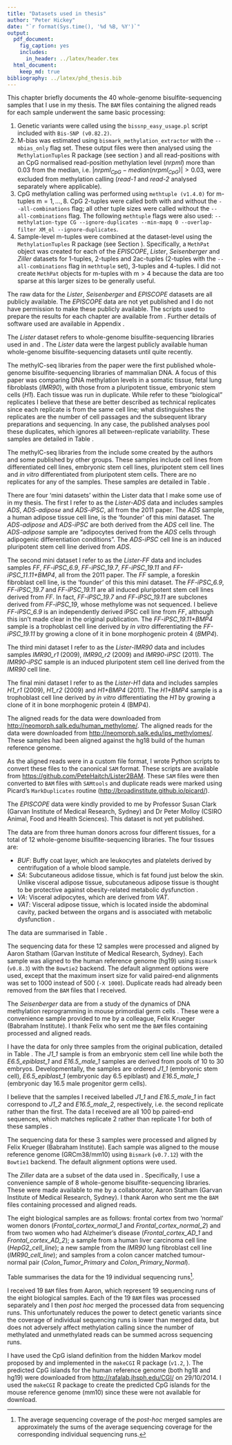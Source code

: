 ```yaml
---
title: "Datasets used in thesis"
author: "Peter Hickey"
date: "`r format(Sys.time(), '%d %B, %Y')`"
output:
  pdf_document:
    fig_caption: yes
    includes:
      in_header: ../latex/header.tex
  html_document:
    keep_md: true
bibliography: ../latex/phd_thesis.bib
---
```


\chapter{Datasets used in thesis}\label{chap:datasets}

\section{Overview of data processing}

This chapter briefly documents the 40 whole-genome bisulfite-sequencing samples that I use in my thesis. The `BAM` files containing the aligned reads for each sample underwent the same basic processing:

1. Genetic variants were called using the `bissnp_easy_usage.pl` script included with `Bis-SNP (v0.82.2)`.
2. M-bias was estimated using `bismark_methylation_extractor` with the `--mbias_only` flag set. These output files were then analysed using the  `MethylationTuples` R package (see section \ref{sec:MethylationTuples}) and all read-positions with an CpG normalised read-position methylation level ($nrpml$) more than $0.03$ from the median, i.e. $|nrpml_{CpG} - median(nrpml_{CpG})| > 0.03$, were excluded from methylation calling (_read-1_ and _read-2_ analysed separately where applicable).
3. CpG methylation calling was performed using `methtuple (v1.4.0)` for m-tuples $\text{m} = 1, \ldots, 8$. CpG 2-tuples were called both with and without the `--all-combinations` flag; all other tuple sizes were called without the `--all-combinations` flag. The following `methtuple` flags were also used: `--methylation-type CG --ignore-duplicates --min-mapq 0 --overlap-filter XM_ol --ignore-duplicates`.
4. Sample-level m-tuples were combined at the dataset-level using the `MethylationTuples` R package (see Section \ref{sec:MethylationTuples}). Specifically, a `MethPat` object was created for each of the _EPISCOPE_, _Lister_, _Seisenberger_ and _Ziller_ datasets for 1-tuples, 2-tuples and 2ac-tuples (2-tuples with the  `--all-combinations` flag in `methtuple` set), 3-tuples and 4-tuples. I did not create `MethPat` objects for m-tuples with $\text{m} > 4$ because the data are too sparse at this larger sizes to be generally useful.

The raw data for the _Lister_, _Seisenberger_ and _EPISCOPE_ datasets are all publicly available. The _EPISCOPE_ data are not yet published and I do not have permission to make these publicly available. The scripts used to prepare the results for each chapter are available from \url{https://github.com/PeteHaitch/phd_thesis_analyses}. Further details of software used are available in Appendix \ref{app:software_details}.

\section{\emph{Lister} dataset}\label{sec:Lister_dataset}

The _Lister_ dataset refers to whole-genome bisulfite-sequencing libraries used in \cite{Lister:2009hy} and \cite{Lister:2011kg}. The _Lister_ data were the largest publicly available human whole-genome bisulfite-sequencing datasets until quite recently.

\subsection{Sample descriptions}

The methylC-seq libraries from the \cite{Lister:2009hy} paper were the first published whole-genome bisulfite-sequencing libraries of mammalian DNA. A focus of this paper was comparing DNA methylation levels in a somatic tissue, fetal lung fibroblasts (_IMR90_), with those from a pluripotent tissue, embryonic stem cells (_H1_). Each tissue was run in duplicate. While \cite{Lister:2009hy} refer to these "biological" replicates I believe that these are better described as technical replicates since each replicate is from the same cell line; what distinguishes the replicates are the number of cell passages and the subsequent library preparations and sequencing. In any case, the published analyses pool these duplicates, which ignores all between-replicate variability. These samples are detailed in Table \ref{tab:Lister_dataset_pt1}.

\begin{table}[!htb]
\centering
\caption[Description of \emph{Lister} dataset part 1]{Samples in \emph{Lister} dataset from \cite{Lister:2009hy}. The reported read lengths are prior to any trimming of the reads. Abbreviations: \emph{ESC} = embryonic stem cell; \emph{SE} = single-end sequencing.}
\label{tab:Lister_dataset_pt1}
\begin{tabulary}{\textwidth}{LLLLL}
\toprule
Sample              & Tissue type             & Sequencing & Read length & Ave. coverage \\ \midrule
IMR90\_r1           & Lung fibroblasts        & SE         & $87$ bp    & $14\times$ \\
IMR90\_r2           & Lung fibroblasts        & SE         & $87$ bp    & $15\times$ \\
H1\_r1              & ESC                     & SE         & $85$ bp    & $15\times$ \\
H1\_r2              & ESC                     & SE         & $85$ bp    & $14\times$ \\
\bottomrule
\end{tabulary}
\end{table}

The methylC-seq libraries from the \cite{Lister:2011kg} include some created by the authors and some published by other groups. These samples include cell lines from differentiated cell lines, embryonic stem cell lines, pluripotent stem cell lines and _in vitro_ differentiated from pluripotent stem cells. There are no replicates for any of the \cite{Lister:2011kg} samples. These samples are detailed in Table \ref{tab:Lister_dataset_pt2}.

\begin{table}[!htb]
\centering
\caption[Description of \emph{Lister} dataset part 2]{Samples in \emph{Lister} dataset from \cite{Lister:2011kg}. The reported read lengths are prior to any trimming of the reads. Abbreviations: \emph{iPSC} = induced pluripotent stem cell; \emph{ESC} = embryonic stem cell; \emph{IVD} = \emph{in vitro} differentiated from pluripotent cell line; \emph{SE} = single-end sequencing; \emph{PE} = paired-end sequencing.}
\label{tab:Lister_dataset_pt2}
\begin{tabulary}{\textwidth}{LLLLL}
\toprule
Sample              & Tissue type             & Sequencing & Read length & Ave. coverage \\ \midrule
ADS                 & Adipose                 & PE         & $75$ bp    & $23\times$ \\
ADS-adipose         & Adipocytes from ADS     & PE         & $75$ bp    & $24\times$ \\
ADS-iPSC            & iPSC from ADS           & PE         & $75$ bp    & $26\times$ \\
FF                  & Foreskin fibroblasts    & SE         & $85$ bp    & $16\times$ \\
FF-iPSC\_6.9        & iPSC from FF            & SE         & $85$ bp    & $10\times$ \\
FF-iPSC\_19.7       & iPSC from FF            & SE         & $85$ bp    & $9\times$  \\
FF-iPSC\_19.11      & iPSC from FF            & SE         & $85$ bp    & $8\times$  \\
FF-iPSC\_19.11+BMP4 & IVD from FF-iPSC\_19.11 & SE         & $85$ bp    & $17\times$ \\
IMR90-iPSC          & iPSC from IMR90         & SE         & $85$ bp    & $9\times$ \\
H1+BMP4             & IVD from H1             & SE         & $85$ bp    & $33\times$ \\
H9                  & ESC                     & SE         & $85$ bp    & $9\times$ \\
H9\_Laurent         & ESC                     & PE         & $75$ bp    & $8\times$ \\
HSF1                & ESC                     & SE         & $47$ bp    & $5\times$ \\
\bottomrule
\end{tabulary}
\end{table}

\FloatBarrier

There are four 'mini datasets' within the Lister data that I make some use of in my thesis. The first I refer to as the _Lister-ADS_ data and includes samples _ADS_, _ADS-adipose_ and _ADS-iPSC_, all from the 2011 paper. The _ADS_ sample, a human adipose tissue cell line, is the 'founder' of this mini dataset. The _ADS-adipose_ and _ADS-iPSC_ are both derived from the _ADS_ cell line. The _ADS-adipose_ sample are "adipocytes derived from the _ADS_ cells through adipogenic differentiation conditions". The _ADS-iPSC_ cell line is an induced pluripotent stem cell line derived from _ADS_.

The second mini dataset I refer to as the _Lister-FF_ data and includes samples _FF_, _FF-iPSC\_6.9_, _FF-iPSC\_19.7_, _FF-iPSC\_19.11_ and _FF-iPSC\_11.11+BMP4_, all from the 2011 paper. The _FF_ sample, a foreskin fibroblast cell line, is the 'founder' of this this mini dataset. The _FF-iPSC\_6.9_, _FF-iPSC\_19.7_ and _FF-iPSC\_19.11_ are all induced pluripotent stem cell lines derived from _FF_. In fact, _FF-iPSC\_19.7_ and _FF-iPSC\_19.11_ are subclones derived from _FF-iPSC\_19_, whose methylome was not sequenced. I believe _FF-iPSC\_6.9_ is an independently derived iPSC cell line from _FF_, although this isn't made clear in the original publication. The _FF-iPSC\_19.11+BMP4_ sample is a trophoblast cell line derived by _in vitro_ differentiating the _FF-iPSC\_19.11_ by growing a clone of it in bone morphogenic protein 4 (_BMP4_).

The third mini dataset I refer to as the _Lister-IMR90_ data and includes samples _IMR90\_r1_ (2009), _IMR90\_r2_ (2009) and _IMR90-iPSC_ (2011). The _IMR90-iPSC_ sample is an induced pluripotent stem cell line derived from the _IMR90_ cell line.

The final mini dataset I refer to as the _Lister-H1_ data and includes samples _H1\_r1_ (2009), _H1\_r2_ (2009) and _H1+BMP4_ (2011). The _H1+BMP4_ sample is a trophoblast cell line derived by _in vitro_ differentiating the _H1_ by growing a clone of it in bone morphogenic protein 4 (BMP4).

\subsection{Creation of \texttt{BAM} files}

The aligned reads for the \cite{Lister:2009hy} data were downloaded from [http://neomorph.salk.edu/human_methylome/](http://neomorph.salk.edu/human_methylome/). The aligned reads for the \cite{Lister:2011kg} data were downloaded from [http://neomorph.salk.edu/ips_methylomes/](http://neomorph.salk.edu/ips_methylomes/). These samples had been aligned against the hg18 build of the human reference genome.

As the aligned reads were in a custom file format, I wrote Python scripts to convert these files to the canonical `SAM` format. These scripts are available from [https://github.com/PeteHaitch/Lister2BAM](https://github.com/PeteHaitch/Lister2BAM). These `SAM` files were then converted to `BAM` files with `SAMtools` \citep{Li:2009ka} and duplicate reads were marked using Picard's `MarkDuplicates` routine ([http://broadinstitute.github.io/picard/](http://broadinstitute.github.io/picard/)).

\section{\emph{EPISCOPE} dataset}\label{sec:EPISCOPE_dataset}

The _EPISCOPE_ data were kindly provided to me by Professor Susan Clark (Garvan Institute of Medical Research, Sydney) and Dr Peter Molloy (CSIRO Animal, Food and Health Sciences). This dataset is not yet published.

\subsection{Sample descriptions}

The data are from three human donors across four different tissues, for a total of 12 whole-genome bisulfite-sequencing libraries. The four tissues are:

- _BUF_: Buffy coat layer, which are leukocytes and platelets derived by centrifugation of a whole blood sample.
- _SA_: Subcutaneous adidose tissue, which is fat found just below the skin. Unlike visceral adipose tissue, subcutaneous adipose tissue is thought to be protective against obesity-related metabolic dysfunction \citep{Chau:2014do}.
- _VA_: Visceral adipocytes, which are derived from _VAT_.
- _VAT_: Visceral adipose tissue, which is located inside the abdominal cavity, packed between the organs and is associated with metabolic dysfunction \citep{Chau:2014do}.

The data are summarised in Table \ref{tab:EPISCOPE_dataset}.

\begin{table}[!htb]
\centering
\caption[Description of \emph{EPISCOPE} dataset]{Samples in \emph{EPISCOPE} dataset. The reported read lengths are prior to any trimming of the reads. Abbreviations: \emph{PE} = paired-end sequencing; \emph{BUF} = buffy coat; \emph{SA} = subcutaneous adipose; \emph{VA} = visceral adipocytes; \emph{VAT} = visceral adipose tissue.}
\label{tab:EPISCOPE_dataset}
\begin{tabulary}{\textwidth}{LLLLL}
\toprule
Sample & Tissue & Sequencing & Read length & Ave. coverage \\ \midrule
E13BUF & BUF & PE         & $101$ bp    & $8\times$     \\
E13SA  & SA  & PE         & $101$ bp    & $28\times$    \\
E13VA  & VA  & PE         & $150$ bp    & $27\times$    \\
E13VAT & VAT & PE         & $101$ bp    & $25\times$    \\
E18BUF & BUF & PE         & $101$ bp    & $21\times$    \\
E18SA  & SA  & PE         & $101$ bp    & $25\times$    \\
E18VA  & VA  & PE         & $150$ bp    & $36\times$    \\
E18VAT & VAT & PE         & $101$ bp    & $26\times$    \\
E23BUF & BUF & PE         & $101$ bp    & $12\times$    \\
E23SA  & SA  & PE         & $101$ bp    & $29\times$    \\
E23VA  & VA  & PE         & $101$ bp    & $32\times$    \\
E23VAT & VAT & PE         & $101$ bp    & $31\times$    \\ \bottomrule
\end{tabulary}
\end{table}

\subsection{Creation of \texttt{BAM} files}

The sequencing data for these 12 samples were processed and aligned by Aaron Statham (Garvan Institute of Medical Research, Sydney). Each sample was aligned to the human reference genome (hg19) using `Bismark` (`v0.8.3`) with the `Bowtie2` backend. The default alignment options were used, except that the maximum insert size for valid paired-end alignments was set to 1000 instead of 500 (`-X 1000`). Duplicate reads had already been removed from the `BAM` files that I received.

\section{\emph{Seisenberger} dataset}\label{sec:Seisenberger_dataset}

The _Seisenberger_ data are from a study of the dynamics of DNA methylation reprogramming in mouse primordial germ cells \citep{Seisenberger:2012ko}. These were a convenience sample provided to me by a colleague, Felix Krueger (Babraham Institute). I thank Felix who sent me the `BAM` files containing processed and aligned reads.

\subsection{Sample descriptions}

I have the data for only three samples from the original publication, detailed in Table \ref{tab:Seisenberger_dataset}. The _J1\_1_ sample is from an embryonic stem cell line while both the _E6.5\_epiblast\_1_ and _E16.5\_male\_1_ samples are derived from pools of $10$ to $30$ embryos. Developmentally, the samples are ordered _J1\_1_ (embryonic stem cell), _E6.5\_epiblast\_1_ (embryonic day 6.5 epiblast) and _E16.5\_male\_1_ (embryonic day 16.5 male progenitor germ cells).

I believe that the samples I received labelled _J1\_1_ and _E16.5\_male\_1_  in fact correspond to _J1\_2_ and _E16.5\_male\_2_, respectively, i.e. the second  replicate rather than the first. The data I received are all $100$ bp paired-end sequences, which matches replicate 2 rather than replicate 1 for both of these samples \citet[Supplementary Table 1]{Seisenberger:2012ko}.

\begin{table}[!htb]
\centering
\caption[Description of \emph{Seisenberger} dataset]{Samples in \emph{Seisenberger} dataset. The reported read lengths are prior to any trimming of the reads. All samples were first published in \citet{Seisenberger:2012ko}. Abbreviations: \emph{PE} = paired-end sequencing}
\label{tab:Seisenberger_dataset}
\begin{tabulary}{\textwidth}{LLLLL}
\toprule
Sample            & Tissue                     & Sequencing & Read length & Ave. coverage             \\ \midrule
J1\_1             & ESC                        & PE         & $100$ bp    & $12\times$     \\
E6.5\_epiblast\_1 & Epiblast                   & PE         & $100$ bp    & $13\times$     \\
E16.5\_male\_1    & Male progenitor germ cells & PE         & $100$ bp    & $12\times$     \\ \bottomrule
\end{tabulary}
\end{table}

\subsection{Creation of \texttt{BAM} files}

The sequencing data for these 3 samples were processed and aligned by Felix Krueger (Babraham Institute). Each sample was aligned to the mouse reference genome (GRCm38/mm10) using `Bismark` (`v0.7.12`) with the `Bowtie1` backend. The default alignment options were used.

\section{\emph{Ziller} dataset}\label{sec:Ziller_dataset}

The _Ziller_ data are a subset of the data used in \cite{Ziller:2013fs}. Specifically, I use a convenience sample of 8 whole-genome bisulfite-sequencing libraries. These were made available to me by a collaborator, Aaron Statham (Garvan Institute of Medical Research, Sydney). I thank Aaron who sent me the `BAM` files containing processed and aligned reads.

\subsection{Sample descriptions}

The eight biological samples are as follows: frontal cortex from two 'normal' women donors (_Frontal\_cortex\_normal\_1_ and _Frontal\_cortex\_normal\_2_) and from two women who had Alzheimer's disease (_Frontal\_cortex\_AD\_1_ and _Frontal\_cortex\_AD\_2_); a sample from a human liver carcinoma cell line (_HepG2\_cell\_line_); a new sample from the _IMR90_ lung fibroblast cell line (_IMR90\_cell\_line_); and samples from a colon cancer matched tumour-normal pair (_Colon\_Tumor\_Primary_ and _Colon\_Primary\_Normal_).

Table \ref{tab:Ziller_dataset_sequencing_runs} summarises the data for the 19 individual sequencing runs[^Ziller_merged_ave_cov].

[^Ziller_merged_ave_cov]: The average sequencing coverage of the _post-hoc_ merged samples are approximately the sums of the average sequencing coverage for the corresponding individual sequencing runs.

\begin{table}[!htb]
\centering
\caption[Description of \emph{Ziller} dataset]{Sequencing runs in \emph{Ziller} dataset. The reported read lengths are prior to any trimming of the reads. All samples were first published in \citet{Ziller:2013fs}. Abbreviations: \emph{PE} = paired-end sequencing}
\label{tab:Ziller_dataset_sequencing_runs}
\begin{tabulary}{\textwidth}{LLLLL}
\toprule
Sample    & Tissue                     & Sequencing & Read length & Ave. coverage        \\ \midrule
SRR949193 & Frontal\_cortex\_normal\_1 & PE         & 101 bp         & $10\times$ \\
SRR949194 & Frontal\_cortex\_normal\_1 & PE         & 101 bp         & $10\times$    \\
SRR949195 & Frontal\_cortex\_normal\_1 & PE         & 101 bp         & $10\times$    \\
SRR949196 & Frontal\_cortex\_normal\_2 & PE         & 101 bp         & $9\times$     \\
SRR949197 & Frontal\_cortex\_normal\_2 & PE         & 101 bp         & $9\times$     \\
SRR949198 & Frontal\_cortex\_normal\_2 & PE         & 101 bp         & $9\times$     \\
SRR949199 & Frontal\_cortex\_AD\_1     & PE         & 101 bp         & $9\times$     \\
SRR949201 & Frontal\_cortex\_AD\_1     & PE         & 101 bp         & $9\times$     \\
SRR949202 & Frontal\_cortex\_AD\_2     & PE         & 101 bp         & $10\times$    \\
SRR949203 & Frontal\_cortex\_AD\_2     & PE         & 101 bp         & $10\times$    \\
SRR949206 & HepG2\_cell\_line          & PE         & 101 bp         & $2\times$     \\
SRR949207 & HepG2\_cell\_line          & PE         & 101 bp         & $1\times$     \\
SRR949208 & IMR90\_cell\_line          & PE         & 101 bp         & $1\times$     \\
SRR949209 & IMR90\_cell\_line          & PE         & 101 bp         & $3\times$     \\
SRR949210 & Colon\_Tumor\_Primary      & PE         & 101 bp         & $8\times$     \\
SRR949211 & Colon\_Tumor\_Primary      & PE         & 101 bp         & $8\times$     \\
SRR949212 & Colon\_Tumor\_Primary      & PE         & 101 bp         & $9\times$     \\
SRR949213 & Colon\_Tumor\_Primary      & PE         & 101 bp        & $8\times$     \\
SRR949215 & Colon\_Primary\_Normal     & PE         & 101 bp         & $8\times$     \\ \bottomrule
\end{tabulary}
\end{table}

\subsection{Creation of \texttt{BAM} files}

I received 19 `BAM` files from Aaron, which represent 19 sequencing runs of the eight biological samples. Each of the 19 `BAM` files was processed separately and I then _post hoc_ merged the processed data from sequencing runs. This unfortunately reduces the power to detect genetic variants since the coverage of individual sequencing runs is lower than merged data, but does not adversely affect methylation calling since the number of methylated and unmethylated reads can be summed across sequencing runs.

\section{CpG islands}

I have used the CpG island definition from the hidden Markov model proposed by \citet{Wu:2010do} and implemented in the `makeCGI` R package (`v1.2`, \url{http://rafalab.jhsph.edu/CGI/}). The predicted CpG islands for the human reference genome (both hg18 and hg19) were downloaded from [http://rafalab.jhsph.edu/CGI/](http://rafalab.jhsph.edu/CGI/) on 29/10/2014. I used the `makeCGI` R package to create the predicted CpG islands for the mouse reference genome (mm10) since these were not available for download.
